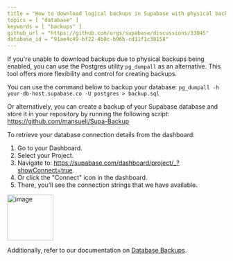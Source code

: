 ```yaml
---
title = "How to download logical backups in Supabase with physical backups enabled?"
topics = [ "database" ]
keywords = [ "backups" ]
github_url = "https://github.com/orgs/supabase/discussions/33045"
database_id = "91ae4c49-bf22-4b8c-b96b-cd11f1c38158"
---
```


If you're unable to download backups due to physical backups being enabled, you can use the Postgres utility `pg_dumpall` as an alternative. This tool offers more flexibility and control for creating backups.

You can use the command below to backup your database:
`pg_dumpall -h your-db-host.supabase.co -U postgres > backup.sql`

Or alternatively, you can create a backup of your Supabase database and store it in your repository by running the following script: https://github.com/mansueli/Supa-Backup

To retrieve your database connection details from the dashboard:

1. Go to your Dashboard.
2. Select your Project.
3. Navigate to: https://supabase.com/dashboard/project/_?showConnect=true.
4. Or click the "Connect" icon in the dashboard.
5. There, you’ll see the connection strings that we have available.

<img
  width="106"
  alt="image"
  src="https://github.com/user-attachments/assets/7cdf38f4-f7d4-4b33-bc8e-a5dceedd7c34"
/>

Additionally, refer to our documentation on [Database Backups](https://supabase.com/docs/guides/platform/backups).
